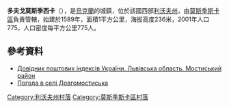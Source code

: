 {{coord|49|46|23|N|23|25|28|E|scale:100000|display=title}}

'''多夫戈莫斯季西卡'''（{{lang-uk|Довгомостиська}}），是[[烏克蘭|烏克蘭]]的城鎮，位於該國西部[[利沃夫州|利沃夫州]]，由[[莫斯季斯卡區|莫斯季斯卡區]]負責管轄，始建於1589年，面積1平方公里，海拔高度236米，2001年人口775，人口密度每平方公里775人。

==參考資料==
*[http://www.uaidx.com/13/294/index Довідник поштових індексів України. Львівська область. Мостиський район]{{Wayback|url=http://www.uaidx.com/13/294/index |date=20161018190804 }}
* [http://weather.in.ua/ua/l'vovskaja/7053 Погода в селі Довгомостиська]{{Wayback|url=http://weather.in.ua/ua/l'vovskaja/7053 |date=20111221141208 }}

[[Category:利沃夫州村落|Category:利沃夫州村落]]
[[Category:莫斯季斯卡區村落|Category:莫斯季斯卡區村落]]


{{Lviv-geo-stub}}